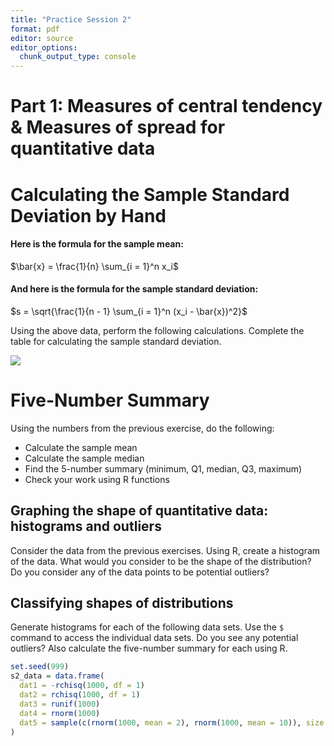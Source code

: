 ```yaml
---
title: "Practice Session 2"
format: pdf
editor: source
editor_options: 
  chunk_output_type: console
---
```


# Part 1:   Measures of central tendency 	&  Measures of spread for quantitative data	

# Calculating the Sample Standard Deviation by Hand

#### Here is the formula for the sample mean:

$\bar{x} = \frac{1}{n} \sum_{i = 1}^n x_i$

#### And here is the formula for the sample standard deviation:

$s = \sqrt{\frac{1}{n - 1} \sum_{i = 1}^n (x_i - \bar{x})^2}$


Using the above data, perform the following calculations. Complete the table
for calculating the sample standard deviation.

![](s_calc.png) 

# Five-Number Summary

Using the numbers from the previous exercise, do the following:

* Calculate the sample mean
* Calculate the sample median
* Find the 5-number summary (minimum, Q1, median, Q3, maximum)
* Check your work using R functions 

## Graphing the shape of quantitative data: histograms and outliers

Consider the data from the previous exercises. Using R, create a histogram of the data. What would you consider to be the shape of the distribution? Do you consider any of the data points to be potential outliers?

## Classifying shapes of distributions

Generate histograms for each of the following data sets. Use the `$` command to access the individual data sets. Do you see any potential outliers? Also calculate the five-number summary for each using R.

```r
set.seed(999)
s2_data = data.frame(
  dat1 = -rchisq(1000, df = 1)
  dat2 = rchisq(1000, df = 1)
  dat3 = runif(1000)
  dat4 = rnorm(1000)
  dat5 = sample(c(rnorm(1000, mean = 2), rnorm(1000, mean = 10)), size = 1000)
)
```



